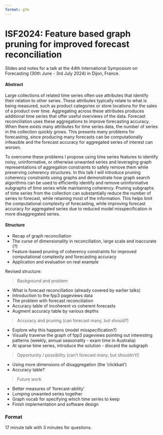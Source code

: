 ```yaml
---
format: gfm
---
```


<!-- README.md is generated from README.qmd. Please edit that file -->

# ISF2024: Feature based graph pruning for improved forecast reconciliation

<!-- badges: start -->
<!-- badges: end -->

Slides and notes for a talk at the 44th International Symposium on Forecasting (30th June - 3rd July 2024) in Dijon, France.

<!-- A recording of this presentation is available on YouTube here: <https://www.youtube.com/watch?v=FBM-nEbeHTw> -->

<!-- [![](preview.jpg)](https://www.youtube.com/watch?v=FBM-nEbeHTw) -->

#### Abstract

Large collections of related time series often use attributes that identify their relation to other series. These attributes typically relate to what is being measured, such as product categories or store locations for the sales of a product over time. Aggregating across these attributes produces additional time series that offer useful overviews of the data. Forecast reconciliation uses these aggregations to improve forecasting accuracy. When there exists many attributes for time series data, the number of series in the collection quickly grows. This presents many problems for forecasting, since producing many forecasts can be computationally infeasible and the forecast accuracy for aggregated series of interest can worsen.

To overcome these problems I propose using time series features to identify noisy, uninformative, or otherwise unwanted series and leveraging graph representations of aggregation constraints to safely remove them while preserving coherency structures. In this talk I will introduce pruning coherency constraints using graphs and demonstrate how graph search algorithms can be used to efficiently identify and remove uninformative subgraphs of time series while maintaining coherency. Pruning subgraphs of time series from the collection can substantially reduce the number of series to forecast, while retaining most of the information. This helps limit the computational complexity of forecasting, while improving forecast accuracy for aggregated series due to reduced model misspecification in more disaggregated series.

#### Structure

* Recap of graph reconciliation
* The curse of dimensionality in reconciliation, large scale and inaccurate (?)
* Feature-based pruning of coherency constraints for improved computational complexity and forecasting accuracy
* Application and evaluation on real example

Revised structure:

> Background and problem

* What is forecast reconciliation (already covered by earlier talks)
* Introduction to the fpp3 pageviews data
* The problem with forecast reconciliation
* Accuracy table of incoherent vs coherent forecasts
* Augment accuracy table by various depths

> Accuracy and pruning (can forecast many, but should?)

* Explore why this happens (model misspecification?)
* Visually traverse the graph of fpp3 pageviews pointing out interesting patterns (weekly, annual seasonality - exam time in Australia)
* At sparse time series, introduce the solution - discard the subgraph

> Opportunity / possibility (can't forecast many, but shouldn't!)

* Using more dimensions of disaggregation (the 'clickbait')
* Accuracy table?

> Future work

* Better measures of 'forecast-ability'
* Lumping unwanted series together
* Graph vocab for specifying which time series to keep
* Finish implementation and software design

### Format

17 minute talk with 3 minutes for questions.

